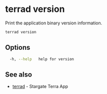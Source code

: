 # terrad version

Print the application binary version information.

```sh Terrad
terrad version
```

## Options

```sh Terrad
  -h, --help   help for version
```

## See also

* [terrad](./terrad.mdx)	 - Stargate Terra App


